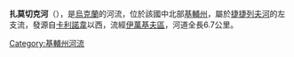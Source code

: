 '''扎莫切克河'''（{{lang-uk|Замочек}}），是[[烏克蘭|烏克蘭]]的河流，位於該國中北部[[基輔州|基輔州]]，屬於[[捷捷列夫河|捷捷列夫河]]的左支流，發源自[[卡利諾韋_(伊萬基夫區)|卡利諾韋]]以西，流經[[伊萬基夫區|伊萬基夫區]]，河道全長6.7公里。

{{DEFAULTSORT:Замочек}}
[[Category:基輔州河流|Category:基輔州河流]]


{{Ukraine-river-stub}}